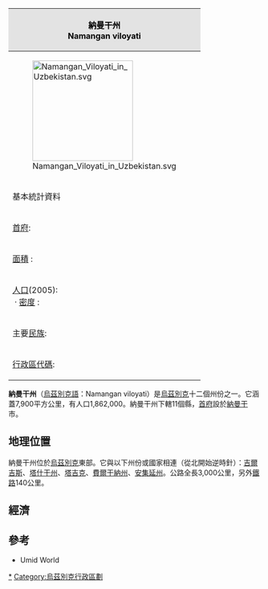 {| class="toccolours" cellpadding="2" style="float: right; margin-left: 2em; width: 275px; font-size: 100%;" cellspacing="5" background=#E3E3E3 
! colspan="2" style="background:#E3E3E3; color:#000000; text-align:center; font-size: 100%;" | 納曼干州 <br /> Namangan viloyati
|- align="center"
! colspan=2; bgcolor="#FFFFFF" |[[File:Namangan_Viloyati_in_Uzbekistan.svg|200px]]
|- align="center" bgcolor="#e3e3e3"
! colspan=2 | 基本統計資料
|- bgcolor="#FFFFFF"
| [[首府|首府]]: || [[納曼干|納曼干]]市 
|- bgcolor="#FFFFFF"
| [[面積|面積]] : || 7,900[[平方公里|平方公里]]
|- bgcolor="#FFFFFF"
| [[人口|人口]](2005):<br /> · [[人口密度|密度]] : || 1,862,000人<br /> · 每[[平方公里|平方公里]]236人; 
|- bgcolor="#FFFFFF"
| 主要[[民族|民族]]: || 
|- bgcolor="#FFFFFF"
| [[ISO_3166-2|行政區代碼]]: || UZ-NG
|}

'''納曼干州'''（[[烏茲別克語|烏茲別克語]]：Namangan viloyati）是[[烏茲別克|烏茲別克]]十二個州份之一。它涵蓋7,900平方公里，有人口1,862,000。納曼干州下轄11個縣，[[首府|首府]]設於[[納曼干|納曼干]]市。

== 地理位置 ==

納曼干州位於[[烏茲別克|烏茲別克]]東部。它與以下州份或國家相連（從北開始逆時針）：[[吉爾吉斯|吉爾吉斯]]、[[塔什干州|塔什干州]]、[[塔吉克斯坦|塔吉克]]、[[費爾干納州|費爾干納州]]、[[安集延州|安集延州]]。公路全長3,000公里，另外[[鐵路|鐵路]]140公里。

== 經濟 ==
<!--
The Province of Namangan is situated in the northeastern part of the Ferghana Valley, on the right bank of the Syrdarya River covering an area of 7 900 square kilometers. The climate is typically continental, with hot, dry summers and mild, wet winters. The population of the province is 1 862 000, with 62,3% living in rural areas and 37,7% in towns. The Province is divided into 11 administrative districts with Namangan City as the administrative center. The city has a population of 341 000. Namangan Province is rich in crude oil, gold, lead, copper, mountain quartz and antimony deposits. Important towns are Kasansay, Pap, Uchkurgan, Turakurgan, Chartack, Khakolabad and Chust. Some joint ventures formed with foreign investments included cotton yarn manufacturing, rubber shoe manufacturing, soft drink factories, hide processing and the production of leather goods. Industry is generally light, comprising two large silk production complexes, footwear manufacturing factories, cotton processing and textile factories and a non-woven fabric manufacturing plant. In addition there is a mechanical engineering enterprise, car repair workshop, chemical plants and electromechanical enterprises in the Namangan Province. Uzbek handcrafts prevailing this area - a factory for the manufacture of Uzbek national knives is located in the town of Chust.

There is a large dried fruit factory in the town of Turakurgan. Major agricultural products are wine, cotton, horticulture and sericulture. Animal husbandry specializes in breeding cattle and Angora goats for their especially valuable down. Plans to establish enterprises for cotton and other kinds of agricultural production, purification and processing, mechanical engineering, chemical and oil processing, electromechanics and electronics, building, textile and weaving industries and social services in the Province of Namangan are in the pipeline. The total amount of foreign investments required for the industrial growth of the Province is approximately US $173,5 million.


-->



== 參考 ==
* Umid World
{{Uzbekistan Province}}

{{Authority control}}
[[Category:納曼干州|*]]
[[Category:烏茲別克行政區劃|Category:烏茲別克行政區劃]]